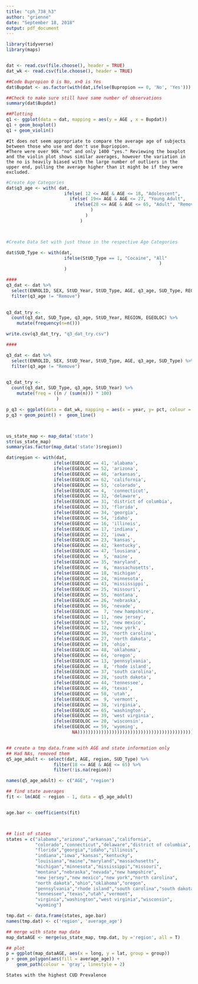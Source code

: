 ---
title: "cph_738_h3"
author: "grienne"
date: "September 18, 2018"
output: pdf_document
---

```{r Foundation}

library(tidyverse)
library(maps)


dat <- read.csv(file.choose(), header = TRUE)
dat_wk <- read.csv(file.choose(), header = TRUE)

```



```{r Question 1}

##Code Bupropion 0 is No, x>0 is Yes
dat$Bupdat <- as.factor(with(dat,ifelse(Bupropion == 0, 'No', 'Yes')))

##Check to make sure still have same number of observations
summary(dat$Bupdat)                 

##Plotting
q1 <- ggplot(data = dat, mapping = aes(y = AGE , x = Bupdat))
q1 + geom_boxplot()
q1 + geom_violin()

```



```{Question 2}

#It does not seem appropriate to compare the average age of subjects between those who use and don't use Bupriopion.
#There were over 90k "no" and only 1400 "yes." Reviewing the boxplot and the violin plot shows similar averages, however the variation in the no is heavily biased with the large number of outliers in the upper end, pulling the average higher than it might be if they were excluded. 

```


```{r Question 3}

#Create Age Categories
dat$q3_age <- with( dat,
                      ifelse( 12 <= AGE & AGE <= 18, "Adolescent", 
                        ifelse( 19<= AGE & AGE <= 27, "Young Adult",
                          ifelse(28 <= AGE & AGE <= 65, "Adult", "Remove")      
                                )      
                              )
                            )



#Create Data Set with just those in the respective Age Categories

dat$SUD_Type <- with(dat,
                      ifelse(StUD_Type == 1, "Cocaine", "All"
                                                          )
                      )

####
q3_dat <- dat %>%
  select(ENROLID, SEX, StUD_Year, StUD_Type, AGE, q3_age, SUD_Type, REGION, EGEOLOC) %>%
  filter(q3_age != "Remove")
  

q3_dat_try <- 
  count(q3_dat, SUD_Type, q3_age, StUD_Year, REGION, EGEOLOC) %>%
    mutate(frequency(n=n()))

write.csv(q3_dat_try, "q3_dat_try.csv")

####

q3_dat <- dat %>%
  select(ENROLID, SEX, StUD_Year, StUD_Type, AGE, q3_age, SUD_Type) %>%
  filter(q3_age != "Remove")
  

q3_dat_try <- 
  count(q3_dat, SUD_Type, q3_age, StUD_Year) %>%
    mutate(freq = ((n / (sum(n))) * 100) 
                   )

p_q3 <- ggplot(data = dat_wk, mapping = aes(x = year, y= pct, colour = age))
p_q3 + geom_point() +  geom_line()



```


```{Question}
```


```{r Question 5}
us_state_map <- map_data('state')
str(us_state_map)
summary(as.factor(map_data('state')$region))

dat$region <- with(dat,
                  ifelse(EGEOLOC == 41, 'alabama',
                  ifelse(EGEOLOC == 52, 'arizona',
                  ifelse(EGEOLOC == 46, 'arkansas',
                  ifelse(EGEOLOC == 62, 'california',
                  ifelse(EGEOLOC == 53, 'colorado',
                  ifelse(EGEOLOC == 4,  'connecticut',
                  ifelse(EGEOLOC == 32, 'delaware',
                  ifelse(EGEOLOC == 31, 'district of columbia',
                  ifelse(EGEOLOC == 33, 'florida',
                  ifelse(EGEOLOC == 34, 'georgia',
                  ifelse(EGEOLOC == 54, 'idaho',
                  ifelse(EGEOLOC == 16, 'illinois',
                  ifelse(EGEOLOC == 17, 'indiana',
                  ifelse(EGEOLOC == 22, 'iowa',
                  ifelse(EGEOLOC == 23, 'kansas',
                  ifelse(EGEOLOC == 42, 'kentucky',
                  ifelse(EGEOLOC == 47, 'lousiana',
                  ifelse(EGEOLOC ==  5, 'maine',
                  ifelse(EGEOLOC == 35, 'maryland',
                  ifelse(EGEOLOC ==  6, 'massachusetts',
                  ifelse(EGEOLOC == 18, 'michigan',
                  ifelse(EGEOLOC == 24, 'minnesota',
                  ifelse(EGEOLOC == 43, 'mississippi',
                  ifelse(EGEOLOC == 25, 'missouri',
                  ifelse(EGEOLOC == 55, 'montana',
                  ifelse(EGEOLOC == 26, 'nebraska',
                  ifelse(EGEOLOC == 56, 'nevade',
                  ifelse(EGEOLOC ==  7, 'new hampshire',
                  ifelse(EGEOLOC == 11, 'new jersey',
                  ifelse(EGEOLOC == 57, 'new mexico',
                  ifelse(EGEOLOC == 12, 'new york',
                  ifelse(EGEOLOC == 36, 'north carolina',
                  ifelse(EGEOLOC == 27, 'north dakota',
                  ifelse(EGEOLOC == 19, 'ohio',
                  ifelse(EGEOLOC == 48, 'oklahoma',
                  ifelse(EGEOLOC == 64, 'oregon',
                  ifelse(EGEOLOC == 13, 'pennsylvania',
                  ifelse(EGEOLOC ==  8, 'rhode island',
                  ifelse(EGEOLOC == 37, 'south carolina',
                  ifelse(EGEOLOC == 28, 'south dakota',
                  ifelse(EGEOLOC == 44, 'tennessee',
                  ifelse(EGEOLOC == 49, 'texas',
                  ifelse(EGEOLOC == 58, 'utah',
                  ifelse(EGEOLOC ==  9, 'vermont',
                  ifelse(EGEOLOC == 38, 'virginia',
                  ifelse(EGEOLOC == 65, 'washington',
                  ifelse(EGEOLOC == 39, 'west virginia',
                  ifelse(EGEOLOC == 20, 'wisconsin',
                  ifelse(EGEOLOC == 59, 'wyoming',
                         NA))))))))))))))))))))))))))))))))))))))))))))))))))


## create a tmp data.frame with AGE and state information only
## Had NAs, removed them
q5_age_adult <- select(dat, AGE, region, SUD_Type) %>%
                  filter(18 <= AGE & AGE <= 65) %>%
                  filter(!is.na(region))

names(q5_age_adult) <- c("AGE", "region")

## find state averages
fit <- lm(AGE ~ region - 1, data = q5_age_adult)


age.bar <- coefficients(fit)



## list of states
states = c("alabama","arizona","arkansas","california",
           "colorado","connecticut","delaware","district of columbia",
           "florida","georgia","idaho","illinois",
           "indiana","iowa","kansas","kentucky",
           "louisiana","maine","maryland","massachusetts",
           "michigan","minnesota","mississippi","missouri",
           "montana","nebraska","nevada","new hampshire",
           "new jersey","new mexico","new york","north carolina",
           "north dakota","ohio","oklahoma","oregon",
           "pennsylvania","rhode island","south carolina","south dakota",
           "tennessee","texas","utah","vermont",
           "virginia","washington","west virginia","wisconsin",
           "wyoming")

tmp.dat <- data.frame(states, age.bar)
names(tmp.dat) <- c('region', 'average_age')

## merge with state map data
map_dataAGE <- merge(us_state_map, tmp.dat, by ='region', all = T)

## plot
p = ggplot(map_dataAGE, aes(x = long, y = lat, group = group))
p + geom_polygon(aes(fill = average_age)) +
    geom_path(colour = 'gray', linestyle = 2)

```


```{Question 6}

States with the highest CUD Prevalence

```






